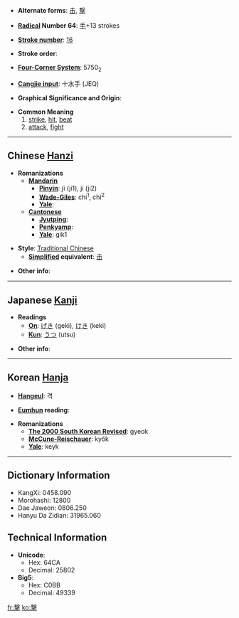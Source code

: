 * '''Alternate forms''': [[击]], [[撃]]

* '''[[Wiktionary:Chinese radical index| Radical]] Number 64''': [[Wiktionary:Chinese radical index 手|手]]+13 strokes

* '''[[Wiktionary:Chinese total strokes index|Stroke number]]''': [[Wiktionary:Chinese total strokes index 16|16]]

* '''Stroke order''': 

* '''[[Wiktionary:Chinese four corner index|Four-Corner System]]''': 5750<sub>2</sub>

* '''[[Wiktionary:Chinese Cangjie index|Cangjie input]]''': 十水手 (JEQ)

* '''Graphical Significance and Origin''': 

* '''Common Meaning'''
*#[[strike]], [[hit]], [[beat]]
*# [[attack]], [[fight]]

----

== Chinese [[Hanzi]] ==

* '''Romanizations'''
** '''[[Mandarin]]'''
*** '''[[Pinyin]]''': jī (ji1), jí (ji2)
*** '''[[Wade-Giles]]''': chi<sup>1</sup>, chi<sup>2</sup>
*** '''[[Yale]]''': 
** '''[[Cantonese]]'''
*** '''[[Jyutping]]''':
*** '''[[Penkyamp]]''': 
*** '''[[Yale]]''': gik1

* '''Style''': [[Traditional Chinese]] 
** '''[[Simplified Chinese|Simplified]] equivalent''': [[击]]

* '''Other info''': 

----

== Japanese [[Kanji]] ==

* '''Readings'''
** '''[[On]]''': [[げき]] (geki), [[けき]] (keki)
** '''[[Kun]]''': [[うつ]] (utsu)

* '''Other info''':  

----

== Korean [[Hanja]] ==

* '''[[Hangeul]]''': 격

* '''[[Eumhun]] reading''': 

* '''Romanizations'''
** '''[[The 2000 South Korean Revised Romanization|The 2000 South Korean Revised]]''': gyeok
** '''[[McCune-Reischauer]]''': kyŏk
** '''[[Yale]]''': keyk

----

== Dictionary Information ==

* KangXi: 0458.090
* Morohashi: 12800
* Dae Jaweon: 0806.250
* Hanyu Da Zidian: 31965.060

== Technical Information ==

* '''Unicode''':
** Hex: 64CA
** Decimal: 25802
* '''Big5''':
** Hex: C0BB
** Decimal: 49339

[[fr:擊]]
[[ko:擊]]